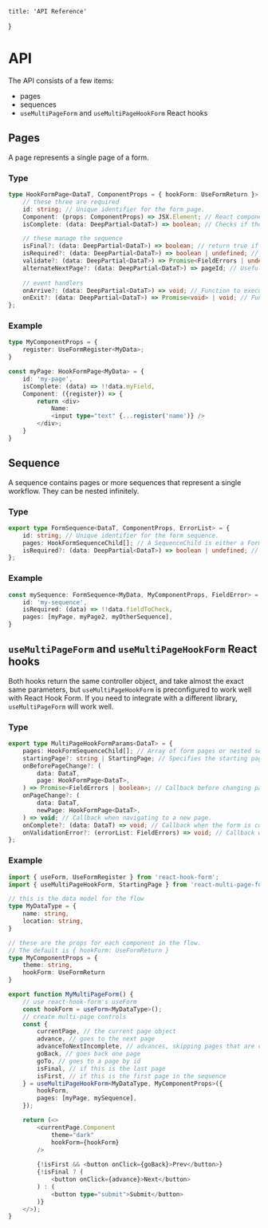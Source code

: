     title: 'API Reference'
}

# API

The API consists of a few items:

- pages
- sequences
- `useMultiPageForm` and `useMultiPageHookForm` React hooks

## Pages

A page represents a single page of a form.

### Type
```typescript
type HookFormPage<DataT, ComponentProps = { hookForm: UseFormReturn }> = {
    // these three are required
	id: string; // Unique identifier for the form page.
    Component: (props: ComponentProps) => JSX.Element; // React component to render the form page.
    isComplete: (data: DeepPartial<DataT>) => boolean; // Checks if the user has already filled out this page.

	// these manage the sequence
	isFinal?: (data: DeepPartial<DataT>) => boolean; // return true if this should be the final page of the form.
    isRequired?: (data: DeepPartial<DataT>) => boolean | undefined; // Determines if this page is needed based on form data. Default: () => true
    validate?: (data: DeepPartial<DataT>) => Promise<FieldErrors | undefined>; // Determines whether or not to continue.
    alternateNextPage?: (data: DeepPartial<DataT>) => pageId; // Useful if you need to override the default order of pages
    
	// event handlers
	onArrive?: (data: DeepPartial<DataT>) => void; // Function to execute upon arriving at this page.
    onExit?: (data: DeepPartial<DataT>) => Promise<void> | void; // Function to execute when exiting the page.
};
```

### Example

```typescript
type MyComponentProps = {
	register: UseFormRegister<MyData>;
}

const myPage: HookFormPage<MyData> = {
	id: 'my-page',
	isComplete: (data) => !!data.myField,
	Component: ({register}) => {
		return <div>
			Name:
			<input type="text" {...register('name')} />
		</div>;
	}
}
```

## Sequence

A sequence contains pages or more sequences that represent a single workflow. They can be nested infinitely.

### Type

```ts
export type FormSequence<DataT, ComponentProps, ErrorList> = {
    id: string; // Unique identifier for the form sequence.
    pages: HookFormSequenceChild[]; // A SequenceChild is either a FormPage or a FormSequence.
    isRequired?: (data: DeepPartial<DataT>) => boolean | undefined; // Determines if the sequence is needed based on form data.
};
```

### Example

```ts
const mySequence: FormSequence<MyData, MyComponentProps, FieldError> = {
	id: 'my-sequence',
	isRequired: (data) => !!data.fieldToCheck,
	pages: [myPage, myPage2, myOtherSequence],
}
```

## `useMultiPageForm` and `useMultiPageHookForm` React hooks

Both hooks return the same controller object, and take almost the exact same parameters, but `useMultiPageHookForm` is preconfigured to work well with React Hook Form. If you need to integrate with a different library, `useMultiPageForm` will work well.

### Type

```ts
export type MultiPageHookFormParams<DataT> = {
    pages: HookFormSequenceChild[]; // Array of form pages or nested sequences.
    startingPage?: string | StartingPage; // Specifies the starting page, default is StartingPage.FirstIncomplete
    onBeforePageChange?: (
        data: DataT,
        page: HookFormPage<DataT>,
    ) => Promise<FieldErrors | boolean>; // Callback before changing pages, returns error list or boolean to proceed.
    onPageChange?: (
        data: DataT,
        newPage: HookFormPage<DataT>,
    ) => void; // Callback when navigating to a new page.
    onComplete?: (data: DataT) => void; // Callback when the form is completed.
    onValidationError?: (errorList: FieldErrors) => void; // Callback when validation errors occur.
};
```

### Example

```ts
import { useForm, UseFormRegister } from 'react-hook-form';
import { useMultiPageHookForm, StartingPage } from 'react-multi-page-form/hookForm';

// this is the data model for the flow
type MyDataType = {
	name: string,
	location: string,
}

// these are the props for each component in the flow.
// The default is { hookForm: UseFormReturn }
type MyComponentProps = {
    theme: string,
    hookForm: UseFormReturn
}

export function MyMultiPageForm() {
    // use react-hook-form's useForm
	const hookForm = useForm<MyDataType>();
    // create multi-page controls
	const {
        currentPage, // the current page object
        advance, // goes to the next page
        advanceToNextIncomplete, // advances, skipping pages that are complete
        goBack, // goes back one page
        goTo, // goes to a page by id
        isFinal, // if this is the last page
        isFirst, // if this is the first page in the sequence
	} = useMultiPageHookForm<MyDataType, MyComponentProps>({
		hookForm,
		pages: [myPage, mySequence],
	});

    return (<>
        <currentPage.Component
            theme="dark"
            hookForm={hookForm}
        />
    
        {!isFirst && <button onClick={goBack}>Prev</button>}
        {!isFinal ? (
            <button onClick={advance}>Next</button>
        ) : (
            <button type="submit">Submit</button>
        )}
    </>);
}
```